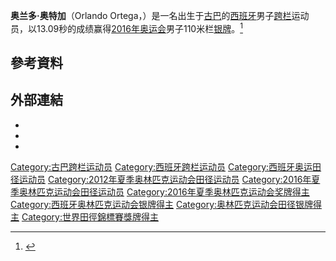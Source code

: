 {{noteTA|1=zh-cn:0米;zh-hk:0米;zh-tw:0公尺}}
{{Infobox sportsperson
| name                      = Orlando Ortega
| image                     = Pedros Cup 2015 Łódź, Orlando Ortega 01.jpg
| alt                       = 
| real_name                 = 
| native_name               = 
| native_name_lang          = 
| english_name              = Orlando Ortega
| birth_name                = 
| nationality               = 
| national_team             = 
| ethnicity                 = 
| hometown                  = 
| citizenship               = 
| birth_date                = {{Birth date and age|year=1991|month=7|day=29}}
| birth_place               = 
| death_date                = 
| death_place               = 
| resting_place             = 
| resting_place_coordinates = 
| monuments                 = 
| residence                 = 
| education                 = 
| alma_mater                = 
| years_active              = 2007年－
| height                    = {{height|m=1.82}}
| weight                    = {{weight|kg=70}}
| spouse                    = 
| country                   = 
| sport                     = 田徑
| event                     = 短跑
| collegeteam               = 
| team                      = 
| coach                     = 
| retired                   = 
| worlds                    = 
{{ubl
|'''2013年鑽石聯賽尤金站'''：110公尺跨欄（106.7公分）第二名
|'''2014年鑽石聯賽洛桑站'''：110公尺跨欄（106.7公分）第八名
|'''2014年鑽石聯賽巴黎站'''：110公尺跨欄（106.7公分）第三名
|'''2014年鑽石聯賽摩納哥站'''：110公尺跨欄（106.7公分）第二名
|'''2014年鑽石聯賽布魯塞爾站'''：110公尺跨欄（106.7公分）第二名
|'''2015年鑽石聯賽上海站'''：110公尺跨欄（106.7公分）第二名
|'''2015年IAAF世界挑戰賽北京站'''：110公尺跨欄（106.7公分）第二名
|'''2015年鑽石聯賽尤金站'''：110公尺跨欄（106.7公分）第四名
|'''2015年鑽石聯賽巴黎站'''：110公尺跨欄（106.7公分）第一名
|'''2015年鑽石聯賽蘇黎世站'''：110公尺跨欄（106.7公分）第三名
|'''2016年鑽石聯賽多哈站'''：110公尺跨欄（106.7公分）第三名
|'''2016年鑽石聯賽拉巴特站'''：110公尺跨欄（106.7公分）第二名
|'''2016年鑽石聯賽羅馬站'''：110公尺跨欄（106.7公分）第一名
|'''2016年鑽石聯賽摩納哥站'''：110公尺跨欄（106.7公分）第一名
|'''2016年鑽石聯賽洛桑站'''：110公尺跨欄（106.7公分）第一名
|'''2016年鑽石聯賽布魯塞爾站'''：110公尺跨欄（106.7公分）第一名
|'''2017年IAAF世界室內巡迴賽卡爾斯魯爾站'''：60公尺跨欄第二名
|'''2017年鑽石聯賽上海站'''：110公尺跨欄（106.7公分）第二名
|'''2017年鑽石聯賽羅馬站'''：110公尺跨欄（106.7公分）第二名
|'''2017年世界田徑錦標賽'''：110公尺跨欄（106.7公分）第七名
|'''2017年鑽石聯賽布魯塞爾站'''：110公尺跨欄（106.7公分）第二名
|'''2018年鑽石聯賽上海站'''：110公尺跨欄（106.7公分）第二名
|'''2018年鑽石聯賽尤金站'''：110公尺跨欄（106.7公分）第四名
|'''2018年鑽石聯賽巴黎站'''：110公尺跨欄（106.7公分）第六名
|'''2018年鑽石聯賽摩納哥站'''：110公尺跨欄（106.7公分）第二名
|'''2018年鑽石聯賽伯明罕站'''：110公尺跨欄（106.7公分）第一名
|'''2018年鑽石聯賽布魯塞爾站'''：110公尺跨欄（106.7公分）第二名
|'''2019年鑽石聯賽上海站'''：110公尺跨欄（106.7公分）第四名
|'''2019年IAAF世界挑戰賽南京站'''：110公尺跨欄（106.7公分）第二名
|'''2019年鑽石聯賽巴黎站'''：110公尺跨欄（106.7公分）第二名
|'''2019年鑽石聯賽布魯塞爾站'''：110公尺跨欄（106.7公分）第一名
|'''2019年世界田徑錦標賽'''：110公尺跨欄（106.7公分）第三名
}}
| regionals                 = 
{{ubl
|'''2011年泛美運動會'''：110公尺跨欄第三名
|'''2017年歐洲室內田徑錦標賽'''：60公尺跨欄第七名
|'''2017年歐洲田徑Team錦標賽（Super League）'''：110公尺跨欄第一名
|'''2018年歐洲田徑錦標賽'''：110公尺跨欄（106.7公分）第三名
|'''2019年歐美田徑對抗賽'''：110公尺跨欄（106.7公分）第一名
}}
| nationals                 = 
{{ubl
|'''2012年adidas大獎賽'''：110公尺跨欄（106.7公分）第三名
|'''2013年adidas大獎賽'''：110公尺跨欄（106.7公分）第二名
|'''2013年PSD銀行運動會'''：60公尺跨欄（106.7公分）第八名
|'''2015年ISTAF Indoor'''：60公尺跨欄（106.7公分）第一名
|'''2015年Pedros盃'''：60公尺跨欄（106.7公分）第一名
|'''2015年Malmö運動會'''：60公尺跨欄第一名
|'''2015年大曼徹斯特運動會'''：110公尺跨欄第一名
|'''2015年adidas大獎賽'''：110公尺跨欄（106.7公分）第五名
|'''2016年Pedros盃'''：60公尺跨欄（106.7公分）第一名
|'''2016年熱力波士頓運動會'''：110公尺跨欄第二名
|'''2017年PSD銀行運動會'''：60公尺跨欄（106.7公分）第一名
|'''2017年Copernicus盃'''：60公尺跨欄第一名
|'''2017年大曼徹斯特運動會'''：110公尺跨欄第一名
|'''2017年熱力波士頓運動會'''：110公尺跨欄第一名
|'''2018年熱力波士頓運動會'''：110公尺跨欄第一名
|'''2018年FBK運動會'''：110公尺跨欄（106.7公分）第二名
|'''2018年馬德里田徑賽（A）'''：110公尺跨欄（106.7公分）第二名
|'''2019年Orlen盃'''：60公尺跨欄（106.7公分）第一名
}}
| olympics                  = 
{{ubl
|'''2012年夏季奧林匹克運動會'''：110公尺跨欄（106.7公分）第六名
|'''2016年夏季奧林匹克運動會'''：110公尺跨欄（106.7公分）第二名
}}
| paralympics               = 
| commonwealth              = 
| highestranking            = 
{{plainlist|
*【50公尺跨欄-55公尺跨欄-60公尺跨欄-110公尺跨欄】：第一名（2017年4月25日）
}}
| pb                        = 
{{ubl
|'''60公尺'''：6.71秒 （2016年）
|'''100公尺'''：10.62秒（W：+0.2） （2011年）
|'''200公尺'''：21.08秒（W：+2.0） （2018年）
|'''400公尺'''：47.84秒 （2009年）
|'''50公尺跨欄'''：6.66秒 （2012年）
|'''60公尺跨欄（91.4公分）'''：8.31秒 （2007年）
|'''60公尺跨欄（106.7公分）'''：7.45秒（RT：0.146） （2015年 '''Pedros盃紀錄'''）
|'''100公尺跨欄（99公分）'''：13.45秒 （2010年）
|'''110公尺跨欄（106.7公分）'''：12.94秒（W：+0.5） （2015年）
|'''400公尺跨欄（83.8公分）'''：51.90秒 （2008年）
}}
| medaltemplates            = 
{{MedalCountry|{{CUB}}}}
{{MedalSport|男子田徑}}
{{MedalCompetition|泛美運動會}}
{{MedalBronze|2011年墨西哥瓜達拉哈拉|110公尺跨欄}}
{{MedalCompetition|adidas大獎賽}}
{{MedalBronze|2012年美國紐約州|110公尺跨欄（106.7公分）}}
{{MedalSilver|2013年美國紐約州|110公尺跨欄（106.7公分）}}
{{MedalCompetition|鑽石聯賽尤金站}}
{{MedalSilver|2013年美國俄勒岡州雷恩縣尤金|110公尺跨欄（106.7公分）}}
{{MedalCompetition|鑽石聯賽巴黎站}}
{{MedalBronze|2014年法國巴黎|110公尺跨欄（106.7公分）}}
{{MedalGold|2015年法國巴黎|110公尺跨欄（106.7公分）}}
{{MedalSilver|2019年法國巴黎|110公尺跨欄（106.7公分）}}
{{MedalCompetition|鑽石聯賽摩納哥站}}
{{MedalSilver|2014年摩納哥芳特維耶|110公尺跨欄（106.7公分）}}
{{MedalCompetition|鑽石聯賽布魯塞爾站}}
{{MedalSilver|2014年比利時布魯塞爾|110公尺跨欄（106.7公分）}}
{{MedalCompetition|ISTAF Indoor}}
{{MedalGold|2015年德國柏林|60公尺跨欄（106.7公分）}}
{{MedalCompetition|Pedros盃}}
{{MedalGold|2015年波蘭Łódź|60公尺跨欄（106.7公分）}}
{{MedalCompetition|Malmö運動會}}
{{MedalGold|2015年瑞典Malmö|60公尺跨欄}}
{{MedalCompetition|大曼徹斯特運動會}}
{{MedalGold|2015年英國英蘭曼徹斯特|110公尺跨欄}}
{{MedalCompetition|鑽石聯賽上海站}}
{{MedalSilver|2015年中國上海市徐匯區|110公尺跨欄（106.7公分）}}
{{MedalCompetition|IAAF世界挑戰賽北京站}}
{{MedalSilver|2015年中國北京市朝陽區|110公尺跨欄（106.7公分）}}
{{MedalCompetition|鑽石聯賽蘇黎世站}}
{{MedalBronze|2015年瑞士蘇黎世|110公尺跨欄（106.7公分）}}
{{MedalCountry|{{ESP}}}}
{{MedalSport|男子田徑}}
{{MedalCompetition|Pedros盃}}
{{MedalGold|2016年波蘭Łódź|60公尺跨欄（106.7公分）}}
{{MedalCompetition|鑽石聯賽多哈站}}
{{MedalBronze|2016年卡達多哈|110公尺跨欄（106.7公分）}}
{{MedalCompetition|鑽石聯賽拉巴特站}}
{{MedalSilver|2016年摩洛哥拉巴特|110公尺跨欄（106.7公分）}}
{{MedalCompetition|鑽石聯賽羅馬站}}
{{MedalGold|2016年義大利羅馬|110公尺跨欄（106.7公分）}}
{{MedalSilver|2017年義大利羅馬|110公尺跨欄（106.7公分）}}
{{MedalCompetition|熱力波士頓運動會}}
{{MedalSilver|2016年美國麻薩諸塞州波士頓|110公尺跨欄}}
{{MedalGold|2017年美國麻薩諸塞州波士頓|110公尺跨欄}}
{{MedalGold|2018年美國麻薩諸塞州波士頓|110公尺跨欄}}
{{MedalCompetition|鑽石聯賽摩納哥站}}
{{MedalGold|2016年摩納哥芳特維耶|110公尺跨欄（106.7公分）}}
{{MedalCompetition|夏季奧林匹克運動會}}
{{MedalSilver|2016年巴西里約熱內盧|110公尺跨欄（106.7公分）}}
{{MedalCompetition|鑽石聯賽洛桑站}}
{{MedalGold|2016年瑞士洛桑|110公尺跨欄（106.7公分）}}
{{MedalCompetition|鑽石聯賽布魯塞爾站}}
{{MedalGold|2016年比利時布魯塞爾|110公尺跨欄（106.7公分）}}
{{MedalSilver|2017年比利時布魯塞爾|110公尺跨欄（106.7公分）}}
{{MedalSilver|2018年比利時布魯塞爾|110公尺跨欄（106.7公分）}}
{{MedalGold|2019年比利時布魯塞爾|110公尺跨欄（106.7公分）}}
{{MedalCompetition|PSD銀行運動會}}
{{MedalGold|2017年德國杜塞道夫|60公尺跨欄（106.7公分）}}
{{MedalCompetition|IAAF世界室內巡迴賽卡爾斯魯爾站}}
{{MedalSilver|2017年卡爾斯魯爾|60公尺跨欄（106.7公分）}}
{{MedalCompetition|Copernicus盃}}
{{MedalGold|2017年波蘭Toruń|60公尺跨欄（106.7公分）}}
{{MedalCompetition|鑽石聯賽上海站}}
{{MedalSilver|2017年中國上海市徐匯區|110公尺跨欄（106.7公分）}}
{{MedalSilver|2018年中國上海市徐匯區|110公尺跨欄（106.7公分）}}
{{MedalCompetition|大曼徹斯特運動會}}
{{MedalGold|2017年英國英蘭曼徹斯特|110公尺跨欄}}
{{MedalCompetition|歐洲田徑Team錦標賽（Super League）}}
{{MedalGold|2017年法國Lille|110公尺跨欄}}
{{MedalCompetition|FBK運動會}}
{{MedalSilver|2018年荷蘭亨厄洛|110公尺跨欄（106.7公分）}}
{{MedalCompetition|馬德里田徑賽（A）}}
{{MedalSilver|2018年西班牙馬德里|110公尺跨欄（106.7公分）}}
{{MedalCompetition|鑽石聯賽摩納哥站}}
{{MedalSilver|2018年摩納哥芳特維耶|110公尺跨欄（106.7公分）}}
{{MedalCompetition|歐洲田徑錦標賽}}
{{MedalBronze|2018年德國柏林|110公尺跨欄（106.7公分）}}
{{MedalCompetition|鑽石聯賽伯明罕站}}
{{MedalGold|2018年英國英格蘭伯明罕|110公尺跨欄（106.7公分）}}
{{MedalCompetition|Orlen盃}}
{{MedalGold|2019年波蘭Łódź|60公尺跨欄（106.7公分）}}
{{MedalCompetition|IAAF世界挑戰賽南京站}}
{{MedalSilver|2019年中國江蘇省南京市浦口區|110公尺跨欄（106.7公分）}}
{{MedalCompetition|歐美田徑對抗賽}}
{{MedalGold|2019年白俄羅斯明斯克|110公尺跨欄（106.7公分）}}
{{MedalCompetition|世界田徑錦標賽}}
{{MedalBronze|2019年卡達多哈|110公尺跨欄（106.7公分）}}
| show-medals               = 
| updated                   = 2019年10月4日
}}
'''奥兰多·奥特加'''（Orlando Ortega，{{bd|1991年|7月29日||}}）是一名出生于[[古巴|古巴]]的[[西班牙|西班牙]]男子[[跨栏|跨栏]]运动员，以13.09秒的成绩赢得[[2016年奥运会|2016年奥运会]]男子110米栏[[银牌|银牌]]。<ref >{{cite web |url=http://news.china.com/focus/2016aoyun/11180294/20160817/23309786.html |language= |title=男子110米栏麦克劳德夺冠 美国无缘登上领奖台 |publisher=搜狐体育 |date=2016-08-17 |accessdate= |archive-date=2019-11-29 |archive-url=https://web.archive.org/web/20191129085009/https://news.china.com/focus/2016aoyun/11180294/20160817/23309786.html |dead-url=no }}</ref>

== 參考資料 ==
{{Reflist}}

== 外部連結 ==
*{{IOC profile|id=orlando-ortega}}
*{{IOC profile|id=orlando-ortega-1}}
*{{IAAF name|236573}}

{{DEFAULTSORT:Ortega, Orlando}}

[[Category:古巴跨栏运动员|Category:古巴跨栏运动员]]
[[Category:西班牙跨栏运动员|Category:西班牙跨栏运动员]]
[[Category:西班牙奥运田径运动员|Category:西班牙奥运田径运动员]]
[[Category:2012年夏季奥林匹克运动会田径运动员|Category:2012年夏季奥林匹克运动会田径运动员]]
[[Category:2016年夏季奥林匹克运动会田径运动员|Category:2016年夏季奥林匹克运动会田径运动员]]
[[Category:2016年夏季奥林匹克运动会奖牌得主|Category:2016年夏季奥林匹克运动会奖牌得主]]
[[Category:西班牙奥林匹克运动会银牌得主|Category:西班牙奥林匹克运动会银牌得主]]
[[Category:奥林匹克运动会田径银牌得主|Category:奥林匹克运动会田径银牌得主]]
[[Category:世界田徑錦標賽獎牌得主|Category:世界田徑錦標賽獎牌得主]]